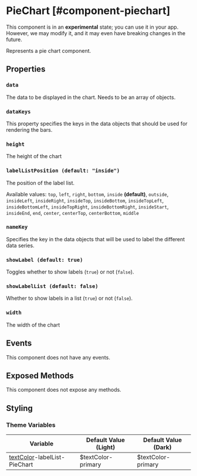 
# PieChart [#component-piechart]

<Callout type="warning" emoji="📔">This component is in an **experimental** state; you can use it in your app. However, we may modify it, and it may even have breaking changes in the future.</Callout>

Represents a pie chart component.

## Properties

### `data`

The data to be displayed in the chart. Needs to be an array of objects.

### `dataKeys`

This property specifies the keys in the data objects that should be used for rendering the bars.

### `height`

The height of the chart

### `labelListPosition (default: "inside")`

The position of the label list.

Available values: `top`, `left`, `right`, `bottom`, `inside` **(default)**, `outside`, `insideLeft`, `insideRight`, `insideTop`, `insideBottom`, `insideTopLeft`, `insideBottomLeft`, `insideTopRight`, `insideBottomRight`, `insideStart`, `insideEnd`, `end`, `center`, `centerTop`, `centerBottom`, `middle`

### `nameKey`

Specifies the key in the data objects that will be used to label the different data series.

### `showLabel (default: true)`

Toggles whether to show labels (`true`) or not (`false`).

### `showLabelList (default: false)`

Whether to show labels in a list (`true`) or not (`false`).

### `width`

The width of the chart

## Events

This component does not have any events.

## Exposed Methods

This component does not expose any methods.

## Styling

### Theme Variables

| Variable | Default Value (Light) | Default Value (Dark) |
| --- | --- | --- |
| [textColor](../styles-and-themes/common-units/#color)-labelList-PieChart | $textColor-primary | $textColor-primary |
